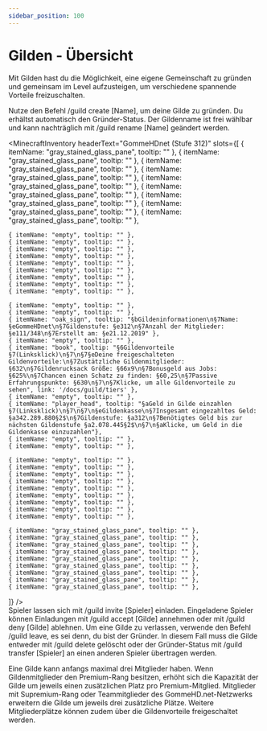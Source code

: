 ```yaml
---
sidebar_position: 100
---
```



# Gilden - Übersicht


Mit Gilden hast du die Möglichkeit, eine eigene Gemeinschaft zu gründen und gemeinsam im Level aufzusteigen, um verschiedene spannende Vorteile freizuschalten.

Nutze den Befehl /guild create [Name], um deine Gilde zu gründen. Du erhältst automatisch den Gründer-Status. 
Der Gildenname ist frei wählbar und kann nachträglich mit /guild rename [Name] geändert werden.


<MinecraftInventory 
  headerText="GommeHDnet (Stufe 312)" 
  slots={[
    { itemName: "gray_stained_glass_pane", tooltip: "" },
    { itemName: "gray_stained_glass_pane", tooltip: "" },
    { itemName: "gray_stained_glass_pane", tooltip: "" },
    { itemName: "gray_stained_glass_pane", tooltip: "" },
    { itemName: "gray_stained_glass_pane", tooltip: "" },
    { itemName: "gray_stained_glass_pane", tooltip: "" },
    { itemName: "gray_stained_glass_pane", tooltip: "" },
    { itemName: "gray_stained_glass_pane", tooltip: "" },
    { itemName: "gray_stained_glass_pane", tooltip: "" },

    { itemName: "empty", tooltip: "" },
    { itemName: "empty", tooltip: "" },
    { itemName: "empty", tooltip: "" },
    { itemName: "empty", tooltip: "" },
    { itemName: "empty", tooltip: "" },
    { itemName: "empty", tooltip: "" },
    { itemName: "empty", tooltip: "" },
    { itemName: "empty", tooltip: "" },
    { itemName: "empty", tooltip: "" },

    { itemName: "empty", tooltip: "" },
    { itemName: "empty", tooltip: "" },
    { itemName: "oak_sign", tooltip: "§bGildeninformationen\n§7Name: §eGommeHDnet\n§7Gildenstufe: §e312\n§7Anzahl der Mitglieder: §e111/348\n§7Erstellt am: §e21.12.2019" },
    { itemName: "empty", tooltip: "" },
    { itemName: "book", tooltip: "§6Gildenvorteile §7(Linksklick)\n§7\n§7§eDeine freigeschalteten Gildenvorteile:\n§7Zustätzliche Gildenmitglieder: §632\n§7Gildenrucksack Größe: §66x9\n§7Bonusgeld aus Jobs: §625%\n§7Chancen einen Schatz zu finden: §60,25\n§7Passive Erfahrungspunkte: §630\n§7\n§7Klicke, um alle Gildenvorteile zu sehen", link: '/docs/guild/tiers' },
    { itemName: "empty", tooltip: "" },
    { itemName: "player_head", tooltip: "§aGeld in Gilde einzahlen §7(Linksklick)\n§7\n§7\n§eGildenkasse\n§7Insgesamt eingezahltes Geld: §a342.289.880§2$\n§7Gildenstufe: §a312\n§7Benötigtes Geld bis zur nächsten Gildenstufe §a2.078.445§2$\n§7\n§aKlicke, um Geld in die Gildenkasse einzuzahlen"},
    { itemName: "empty", tooltip: "" },
    { itemName: "empty", tooltip: "" },

    { itemName: "empty", tooltip: "" },
    { itemName: "empty", tooltip: "" },
    { itemName: "empty", tooltip: "" },
    { itemName: "empty", tooltip: "" },
    { itemName: "empty", tooltip: "" },
    { itemName: "empty", tooltip: "" },
    { itemName: "empty", tooltip: "" },
    { itemName: "empty", tooltip: "" },
    { itemName: "empty", tooltip: "" },

    { itemName: "gray_stained_glass_pane", tooltip: "" },
    { itemName: "gray_stained_glass_pane", tooltip: "" },
    { itemName: "gray_stained_glass_pane", tooltip: "" },
    { itemName: "gray_stained_glass_pane", tooltip: "" },
    { itemName: "gray_stained_glass_pane", tooltip: "" },
    { itemName: "gray_stained_glass_pane", tooltip: "" },
    { itemName: "gray_stained_glass_pane", tooltip: "" },
    { itemName: "gray_stained_glass_pane", tooltip: "" },
    { itemName: "gray_stained_glass_pane", tooltip: "" },
  ]}
/>
\
Spieler lassen sich mit /guild invite [Spieler] einladen. Eingeladene Spieler können Einladungen mit /guild accept [Gilde] annehmen oder mit /guild deny [Gilde] ablehnen. Um eine Gilde zu verlassen, 
verwende den Befehl /guild leave, es sei denn, du bist der Gründer. 
In diesem Fall muss die Gilde entweder mit /guild delete gelöscht oder der Gründer-Status mit /guild transfer [Spieler] an einen anderen Spieler übertragen werden.

Eine Gilde kann anfangs maximal drei Mitglieder haben. Wenn Gildenmitglieder den Premium-Rang besitzen, erhöht sich die Kapazität der Gilde um jeweils einen zusätzlichen Platz pro Premium-Mitglied. 
Mitglieder mit Supremium-Rang oder Teammitglieder des GommeHD.net-Netzwerks erweitern die Gilde um jeweils drei zusätzliche Plätze. 
Weitere Mitgliederplätze können zudem über die Gildenvorteile freigeschaltet werden.